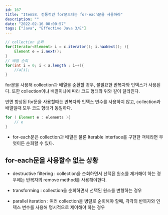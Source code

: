```yaml
---
id: 167
title: "Item58. 전통적인 for문보다는 for-each문을 사용하라"
description: ""
date: "2022-02-16 00:00:57"
tags: ["Java", "Effective Java 3/E"]
---
```

```java
// collection 순회
for(Iterator<Element> i = c.iterator(); i.haxNext(); ){
    Element e = i.next();
}
// 배열 순회
for(int i = 0; i < a.length ; i++){
    //a[i];
}
```

for문을 사용해 collection과 배열을 순환할 경우, 불필요한 반복자와 인덱스가 사용된다. 또한 collection이냐 배열이냐에 따라 코드 형태와 위와 같이 달라진다.

반면 향상된 for문을 사용할때는 반복자와 인덱스 변수를 사용하지 않고, collection과 배열일때 모두 코드 형태가 동일하다.

```java
for ( Element e : elements ){
    // e
}
```

- for-each문은 collection과 배열은 물론 Iterable interface를 구현한 객체라면 무엇이든 순회할 수 있다.



## for-each문을 사용할수 없는 상황

- destructive filtering : collection을 순회하면서 선택된 원소를 제거해야 하는 경우에는 반복자의 remove method를 사용해야한다.

- transforming : collection을 순회하면서 선택된 원소를 변형하는 경우
- parallel iteration : 여러 collection을 병렬로 순회해야 할때, 각각의 반복자와 인덱스 변수를 사용해 명시적으로 제어해야 하는 경우
